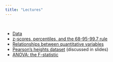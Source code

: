 ```yaml
---
title: "Lectures"
---
```


<br>

- [Data](lectures/Data.html)
- [z-scores, percentiles, and the 68-95-99.7 rule](lectures/zscores-percentiles.pdf)
- [Relationships between quantitative variables](lectures/Regression.html)
- [Pearson's heights dataset](lectures/heights.csv) (discussed in slides)
- [ANOVA: the F-statistic](lectures/anova-defn.pdf)

